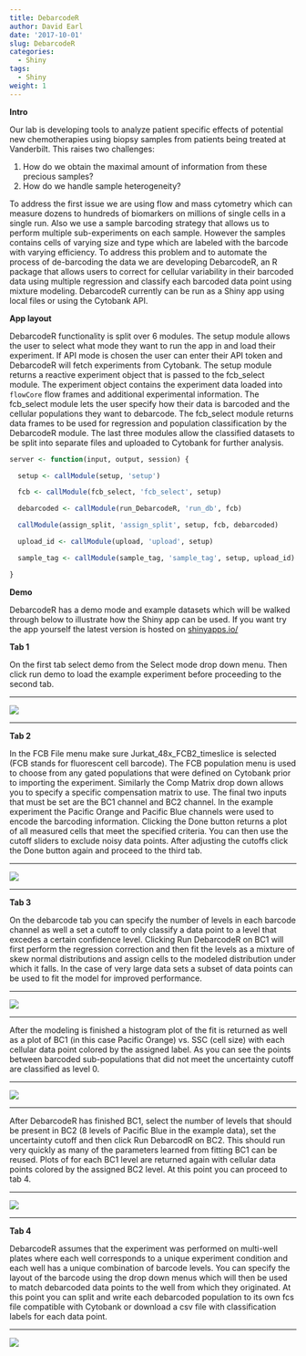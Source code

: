 ```yaml
---
title: DebarcodeR
author: David Earl
date: '2017-10-01'
slug: DebarcodeR
categories:
  - Shiny
tags:
  - Shiny
weight: 1
---
```


**Intro**

Our lab is developing tools to analyze patient specific effects of potential new chemotherapies using biopsy samples from patients being treated at Vanderbilt.  This raises two challenges: 

1. How do we obtain the maximal amount of information from these precious samples?
2. How do we handle sample heterogeneity?

To address the first issue we are using flow and mass cytometry which can measure dozens to hundreds of biomarkers on millions of single cells in a single run. Also we use a sample barcoding strategy that allows us to perform multiple sub-experiments on each sample.  However the samples contains cells of varying size and type which are labeled with the barcode with varying efficiency. To address this problem and to automate the process of de-barcoding the data we are developing DebarcodeR, an R package that allows users to correct for cellular variability in their barcoded data using multiple regression and classify each barcoded data point using mixture modeling.  DebarcodeR currently can be run as a Shiny app using local files or using the Cytobank API.

**App layout**

DebarcodeR functionality is split over 6 modules.  The setup module allows the 
user to select what mode they want to run the app in and load their experiment. If
API mode is chosen the user can enter their API token and DebarcodeR will fetch
experiments from Cytobank. The setup module returns a reactive experiment object
that is passed to the fcb_select module. The experiment object contains the
experiment data loaded into `flowCore` flow frames and additional experimental 
information. The fcb_select module lets the user specify how their data is
barcoded and the cellular populations they want to debarcode. The fcb_select 
module returns data frames to be used for regression and population classification 
by the DebarcodeR module. The last three modules allow the classified datasets
to be split into separate files and uploaded to Cytobank for further analysis.

```r
server <- function(input, output, session) {

  setup <- callModule(setup, 'setup')

  fcb <- callModule(fcb_select, 'fcb_select', setup)

  debarcoded <- callModule(run_DebarcodeR, 'run_db', fcb)

  callModule(assign_split, 'assign_split', setup, fcb, debarcoded)

  upload_id <- callModule(upload, 'upload', setup)

  sample_tag <- callModule(sample_tag, 'sample_tag', setup, upload_id)

}
```

**Demo**

DebarcodeR has a demo mode and example datasets which will be walked through below
to illustrate how the Shiny app can be used. If you want try the app yourself the
latest version is hosted on [shinyapps.io/](https://vlbs.shinyapps.io/debarcoder2)

**Tab 1**

On the first tab select demo from the Select mode drop down menu. Then click run demo
to load the example experiment before proceeding to the second tab. 

***

![](/img/portfolio/setup.png)

***

**Tab 2**

In the FCB File menu make sure Jurkat_48x_FCB2_timeslice is selected (FCB stands for 
fluorescent cell barcode). The FCB population menu is used to choose from any gated 
populations that were defined on Cytobank prior to importing the experiment. Similarly 
the Comp Matrix drop down allows you to specify a specific compensation matrix to use.
The final two inputs that must be set are the BC1 channel and BC2 channel. In the 
example experiment the Pacific Orange and Pacific Blue channels were used to encode 
the barcoding information. Clicking the Done button returns a plot of all measured cells that
meet the specified criteria. You can then use the cutoff sliders to exclude noisy 
data points. After adjusting the cutoffs click the Done button again and proceed to 
the third tab.

***

![](/img/portfolio/debarcode_1.png)

***

**Tab 3**

On the debarcode tab you can specify the number of levels in each barcode channel 
as well a set a cutoff to only classify a data point to a level that excedes a certain 
confidence level. Clicking Run DebarcodeR on BC1 will first perform the regression 
correction and then fit the levels as a mixture of skew normal distributions and assign
cells to the modeled distribution under which it falls.  In the case of very large 
data sets a subset of data points can be used to fit the model for improved performance.

***

![](/img/portfolio/debarcode_2.png)

***

After the modeling is finished a histogram plot of the fit is returned as well
as a plot of BC1 (in this case Pacific Orange) vs. SSC (cell size) with each cellular
data point colored by the assigned label. As you can see the points between barcoded 
sub-populations that did not meet the uncertainty cutoff are classified as level 0.

***

![](/img/portfolio/debarcode_3.png)

***

After DebarcodeR has finished BC1, select the number of levels that should be 
present in BC2 (8 levels of Pacific Blue in the example data), set the uncertainty cutoff and then
click Run DebarcodR on BC2. This should run very quickly as many of the parameters 
learned from fitting BC1 can be reused. Plots of for each BC1 level are returned again
with cellular data points colored by the assigned BC2 level. At this point you can 
proceed to tab 4. 

***

![](/img/portfolio/debarcode_4.png)

***

**Tab 4**

DebarcodeR assumes that the experiment was performed on multi-well plates where each well corresponds
to a unique experiment condition and each well has a unique combination of barcode levels. You can 
specify the layout of the barcode using the drop down menus which will then be used to 
match debarcoded data points to the well from which they originated.  At this point you can split 
and write each debarcoded population to its own fcs file compatible with Cytobank or download a csv file
with classification labels for each data point.

***

![](/img/portfolio/assign.png)


